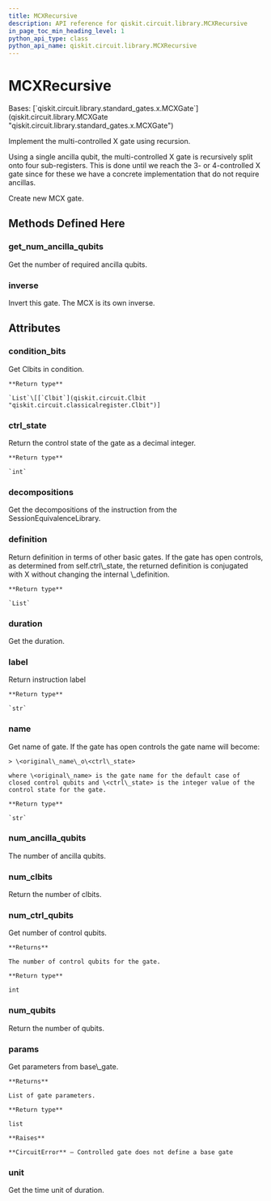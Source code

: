 ```yaml
---
title: MCXRecursive
description: API reference for qiskit.circuit.library.MCXRecursive
in_page_toc_min_heading_level: 1
python_api_type: class
python_api_name: qiskit.circuit.library.MCXRecursive
---
```


# MCXRecursive

<Class id="qiskit.circuit.library.MCXRecursive" isDedicatedPage={true} github="https://github.com/qiskit/qiskit/tree/stable/0.21/qiskit/circuit/library/standard_gates/x.py" signature="MCXRecursive(num_ctrl_qubits, label=None, ctrl_state=None)">
  Bases: [`qiskit.circuit.library.standard_gates.x.MCXGate`](qiskit.circuit.library.MCXGate "qiskit.circuit.library.standard_gates.x.MCXGate")

  Implement the multi-controlled X gate using recursion.

  Using a single ancilla qubit, the multi-controlled X gate is recursively split onto four sub-registers. This is done until we reach the 3- or 4-controlled X gate since for these we have a concrete implementation that do not require ancillas.

  Create new MCX gate.

  ## Methods Defined Here

  ### get\_num\_ancilla\_qubits

  <Function id="qiskit.circuit.library.MCXRecursive.get_num_ancilla_qubits" signature="static MCXRecursive.get_num_ancilla_qubits(num_ctrl_qubits, mode='recursion')">
    Get the number of required ancilla qubits.
  </Function>

  ### inverse

  <Function id="qiskit.circuit.library.MCXRecursive.inverse" signature="MCXRecursive.inverse()">
    Invert this gate. The MCX is its own inverse.
  </Function>

  ## Attributes

  ### condition\_bits

  <Attribute id="qiskit.circuit.library.MCXRecursive.condition_bits">
    Get Clbits in condition.

    **Return type**

    `List`\[[`Clbit`](qiskit.circuit.Clbit "qiskit.circuit.classicalregister.Clbit")]
  </Attribute>

  ### ctrl\_state

  <Attribute id="qiskit.circuit.library.MCXRecursive.ctrl_state">
    Return the control state of the gate as a decimal integer.

    **Return type**

    `int`
  </Attribute>

  ### decompositions

  <Attribute id="qiskit.circuit.library.MCXRecursive.decompositions">
    Get the decompositions of the instruction from the SessionEquivalenceLibrary.
  </Attribute>

  ### definition

  <Attribute id="qiskit.circuit.library.MCXRecursive.definition">
    Return definition in terms of other basic gates. If the gate has open controls, as determined from self.ctrl\_state, the returned definition is conjugated with X without changing the internal \_definition.

    **Return type**

    `List`
  </Attribute>

  ### duration

  <Attribute id="qiskit.circuit.library.MCXRecursive.duration">
    Get the duration.
  </Attribute>

  ### label

  <Attribute id="qiskit.circuit.library.MCXRecursive.label">
    Return instruction label

    **Return type**

    `str`
  </Attribute>

  ### name

  <Attribute id="qiskit.circuit.library.MCXRecursive.name">
    Get name of gate. If the gate has open controls the gate name will become:

    > \<original\_name\_o\<ctrl\_state>

    where \<original\_name> is the gate name for the default case of closed control qubits and \<ctrl\_state> is the integer value of the control state for the gate.

    **Return type**

    `str`
  </Attribute>

  ### num\_ancilla\_qubits

  <Attribute id="qiskit.circuit.library.MCXRecursive.num_ancilla_qubits">
    The number of ancilla qubits.
  </Attribute>

  ### num\_clbits

  <Attribute id="qiskit.circuit.library.MCXRecursive.num_clbits">
    Return the number of clbits.
  </Attribute>

  ### num\_ctrl\_qubits

  <Attribute id="qiskit.circuit.library.MCXRecursive.num_ctrl_qubits">
    Get number of control qubits.

    **Returns**

    The number of control qubits for the gate.

    **Return type**

    int
  </Attribute>

  ### num\_qubits

  <Attribute id="qiskit.circuit.library.MCXRecursive.num_qubits">
    Return the number of qubits.
  </Attribute>

  ### params

  <Attribute id="qiskit.circuit.library.MCXRecursive.params">
    Get parameters from base\_gate.

    **Returns**

    List of gate parameters.

    **Return type**

    list

    **Raises**

    **CircuitError** – Controlled gate does not define a base gate
  </Attribute>

  ### unit

  <Attribute id="qiskit.circuit.library.MCXRecursive.unit">
    Get the time unit of duration.
  </Attribute>
</Class>

